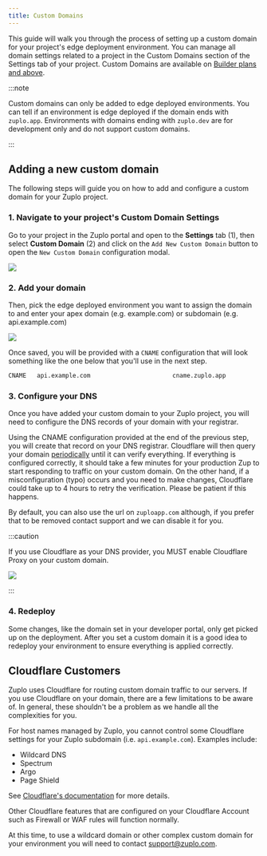 ```yaml
---
title: Custom Domains
---
```


This guide will walk you through the process of setting up a custom domain for
your project's edge deployment environment. You can manage all domain settings
related to a project in the Custom Domains section of the Settings tab of your
project. Custom Domains are available on
[Builder plans and above](https://zuplo.com/pricing).

:::note

Custom domains can only be added to edge deployed environments. You can tell if
an environment is edge deployed if the domain ends with `zuplo.app`.
Environments with domains ending with `zuplo.dev` are for development only and
do not support custom domains.

:::

## Adding a new custom domain

The following steps will guide you on how to add and configure a custom domain
for your Zuplo project.

### 1. Navigate to your project's Custom Domain Settings

Go to your project in the Zuplo portal and open to the <SettingsTabIcon />
**Settings** tab (1), then select **Custom Domain** (2) and click on the
`Add New Custom Domain` button to open the `New Custom Domain` configuration
modal.

![](https://cdn.zuplo.com/assets/4b34e012-447b-49c8-8df1-cd5e0e6ec5a7.png)

### 2. Add your domain

Then, pick the edge deployed environment you want to assign the domain to and
enter your apex domain (e.g. example.com) or subdomain (e.g. api.example.com)

![](https://cdn.zuplo.com/assets/cac30cc7-511a-4e88-926b-2e0504105719.png)

Once saved, you will be provided with a `CNAME` configuration that will look
something like the one below that you'll use in the next step.

```txt
CNAME   api.example.com                       cname.zuplo.app
```

### 3. Configure your DNS

Once you have added your custom domain to your Zuplo project, you will need to
configure the DNS records of your domain with your registrar.

Using the CNAME configuration provided at the end of the previous step, you will
create that record on your DNS registrar. Cloudflare will then query your domain
[periodically](https://developers.cloudflare.com/cloudflare-for-platforms/cloudflare-for-saas/start/hostname-verification-backoff-schedule/)
until it can verify everything. If everything is configured correctly, it should
take a few minutes for your production Zup to start responding to traffic on
your custom domain. On the other hand, if a misconfiguration (typo) occurs and
you need to make changes, Cloudflare could take up to 4 hours to retry the
verification. Please be patient if this happens.

By default, you can also use the url on `zuploapp.com` although, if you prefer
that to be removed contact support and we can disable it for you.

:::caution

If you use Cloudflare as your DNS provider, you MUST enable Cloudflare Proxy on
your custom domain.

![](https://cdn.zuplo.com/assets/a40beef2-9eed-44fd-a41e-3f337afbaee2.png)

:::

### 4. Redeploy

Some changes, like the domain set in your developer portal, only get picked up
on the deployment. After you set a custom domain it is a good idea to redeploy
your environment to ensure everything is applied correctly.

## Cloudflare Customers

Zuplo uses Cloudflare for routing custom domain traffic to our servers. If you
use Cloudflare on your domain, there are a few limitations to be aware of. In
general, these shouldn't be a problem as we handle all the complexities for you.

For host names managed by Zuplo, you cannot control some Cloudflare settings for
your Zuplo subdomain (i.e. `api.example.com`). Examples include:

- Wildcard DNS
- Spectrum
- Argo
- Page Shield

See
[Cloudflare's documentation](https://developers.cloudflare.com/cloudflare-for-platforms/cloudflare-for-saas/#limitations)
for more details.

Other Cloudflare features that are configured on your Cloudflare Account such as
Firewall or WAF rules will function normally.

At this time, to use a wildcard domain or other complex custom domain for your
environment you will need to contact
[support@zuplo.com](mailto:support@zuplo.com).

